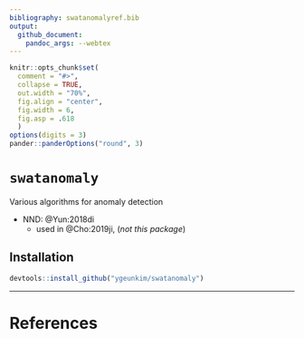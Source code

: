 ```yaml
---
bibliography: swatanomalyref.bib
output: 
  github_document:
    pandoc_args: --webtex
---
```


```r
knitr::opts_chunk$set(
  comment = "#>",
  collapse = TRUE,
  out.width = "70%",
  fig.align = "center",
  fig.width = 6,
  fig.asp = .618
  )
options(digits = 3)
pander::panderOptions("round", 3)
```

# `swatanomaly`

Various algorithms for anomaly detection

- NND: @Yun:2018di
    - used in @Cho:2019ji, (*not this package*)

## Installation

```r
devtools::install_github("ygeunkim/swatanomaly")
```


***

# References

